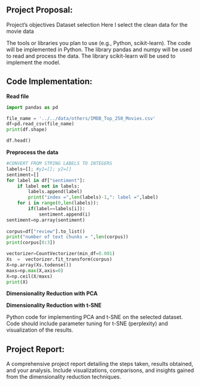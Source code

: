 ## Project Proposal:
Project’s objectives
Dataset selection
Here I select the clean data for the movie data

The tools or libraries you plan to use (e.g., Python, scikit-learn).
The code will be implemented in Python. The library pandas and numpy will be used to read and process the data. The library scikit-learn will be used to implement the model.

## Code Implementation:

**Read file**
```python
import pandas as pd

file_name = '../../data/others/IMDB_Top_250_Movies.csv'
df=pd.read_csv(file_name)  
print(df.shape)
```

```python
df.head()
```

**Preprocess the data**
```python
#CONVERT FROM STRING LABELS TO INTEGERS 
labels=[]; #y1=[]; y2=[]
sentiment=[]
for label in df["sentiment"]:
    if label not in labels:
        labels.append(label)
        print("index =",len(labels)-1,": label =",label)
    for i in range(0,len(labels)):
        if(label==labels[i]):
            sentiment.append(i)
sentiment=np.array(sentiment)
 
corpus=df["review"].to_list()
print("number of text chunks = ",len(corpus))
print(corpus[0:3])

vectorizer=CountVectorizer(min_df=0.001)   
Xs  =  vectorizer.fit_transform(corpus)   
X=np.array(Xs.todense())
maxs=np.max(X,axis=0)
X=np.ceil(X/maxs)
print(X)

```


**Dimensionality Reduction with PCA**

**Dimensionality Reduction with t-SNE**

Python code for implementing PCA and t-SNE on the selected dataset.
Code should include parameter tuning for t-SNE (perplexity) and visualization of the results.

## Project Report:
A comprehensive project report detailing the steps taken, results obtained, and your analysis.
Include visualizations, comparisons, and insights gained from the dimensionality reduction techniques.